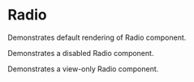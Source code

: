 

<Meta title="Form Controls/Radio" component={Radio} />

# Radio

Demonstrates default rendering of Radio component.

<Preview>
  <Story name="default">
    <div style={styles.container}>
      <Radio name="test" value="test 1" label="Label 1" />
      <Radio name="test" value="test 2" label="Label 2" defaultChecked />
      <Radio name="test" value="test 3" label="Label 3" />
    </div>
  </Story>
</Preview>

Demonstrates a disabled Radio component.

<Preview>
  <Story name="disabled">
    <div style={styles.container}>
      <Radio name="test2" value="test 1" label="Label 1" disabled />
      <Radio name="test2" value="test 2" label="Label 2" disabled defaultChecked />
      <Radio name="test2" value="test 3" label="Label 3" disabled />
    </div>
  </Story>
</Preview>

Demonstrates a view-only Radio component.

<Preview>
  <Story name="viewOnly">
    <div style={styles.container}>
      <Radio name="test3" value="test 1" label="Label 1" viewOnly />
      <Radio name="test3" value="test 2" label="Label 2" viewOnly defaultChecked />
      <Radio name="test3" value="test 3" label="Label 3" viewOnly />
    </div>
  </Story>
</Preview>

